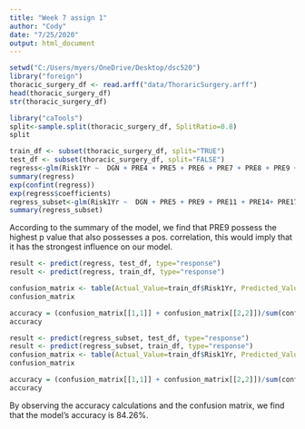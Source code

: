 ---
title: "Week 7 assign 1"
author: "Cody"
date: "7/25/2020"
output: html_document
---


```{r}
setwd("C:/Users/myers/OneDrive/Desktop/dsc520")
library("foreign")
thoracic_surgery_df <- read.arff("data/ThoraricSurgery.arff")
head(thoracic_surgery_df)
str(thoracic_surgery_df)
```

```{r}
library("caTools")
split<-sample.split(thoracic_surgery_df, SplitRatio=0.8)
split
```
```{r}
train_df <- subset(thoracic_surgery_df, split="TRUE")
test_df <- subset(thoracic_surgery_df, split="FALSE")
regress<-glm(Risk1Yr ~  DGN + PRE4 + PRE5 + PRE6 + PRE7 + PRE8 + PRE9 + PRE10 +PRE14+ PRE11 + PRE17 + PRE19 + PRE25 + PRE30 + PRE32 + AGE, data = train_df, family = "binomial")
summary(regress)
exp(confint(regress))
exp(regress$coefficients)
regress_subset<-glm(Risk1Yr ~  DGN + PRE5 + PRE9 + PRE11 + PRE14+ PRE17 + PRE30, data = train_df, family = "binomial")
summary(regress_subset)
```

According to the summary of the model, we find that PRE9 possess the highest p value that also possesses a pos. correlation, this would imply that it has the strongest influence on our model.


```{r}
result <- predict(regress, test_df, type="response")
result <- predict(regress, train_df, type="response")
```
```{r}
confusion_matrix <- table(Actual_Value=train_df$Risk1Yr, Predicted_Value= result >0.5)
confusion_matrix
```
```{r}
accuracy = (confusion_matrix[[1,1]] + confusion_matrix[[2,2]])/sum(confusion_matrix) * 100
accuracy
```
```{r}
result <- predict(regress_subset, test_df, type="response")
result <- predict(regress_subset, train_df, type="response")
confusion_matrix <- table(Actual_Value=train_df$Risk1Yr, Predicted_Value= result >0.5)
confusion_matrix
```
```{r}
accuracy = (confusion_matrix[[1,1]] + confusion_matrix[[2,2]])/sum(confusion_matrix) * 100
accuracy
```


By observing the accuracy calculations and the confusion matrix, we find that the model's accuracy is 84.26%.